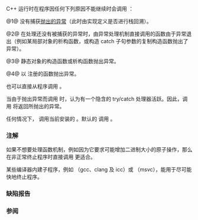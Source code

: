 {{cpp/title|terminate}}
{{cpp/error/navbar}}
{{dcl begin}}
{{dcl header|exception}}
{{dcl rev multi
|dcl1=
void terminate();
|since2=c++11|dcl2=
[[noreturn]] void terminate() noexcept;
}}
{{dcl end}}

C++ 运行时在程序因任何下列原因不能继续时会调用 {{tt|std::terminate()}}：

@1@ 没有捕获[[cpp/language/throw|抛出的异常]]（此时由实现定义是否进行栈回溯）。

@2@ 在处理还没有被捕获的异常时，由异常处理机制直接调用的函数由于异常退出（例如某局部对象的析构函数，或构造 catch 子句参数的复制构造函数抛出了异常）。

@3@ 静态{{rev inl|since=c++11|或线程局域}}对象的构造函数或析构函数抛出异常。

@4@ 以 {{lc|std::atexit}}{{rev inl|since=c++11| 或 {{lc|std::at_quick_exit}}}} 注册的函数抛出异常。

{{rrev|until=c++17|
@5@ 违反[[cpp/language/except spec|动态异常说明]]，并执行了 {{lc|std::unexpected}} 的默认处理函数。

@6@ {{lc|std::unexpected}} 的非默认处理函数抛出了违背先前所违背动态异常规定的异常，如果这种规定不包含 {{lc|std::bad_exception}}。
}}

{{rrev|since=c++11|
@7@ 违反 [[cpp/language/noexcept spec|noexcept 说明]]（此时由实现定义是否进行栈回溯）。

@8@ 为一个不保有被捕获异常的对象调用 {{lc|std::nested_exception::rethrow_nested}}。

@9@ 从 {{lc|std::thread}} 的起始函数抛出异常。

@10@ 可结合的 {{lc|std::thread}} 被析构或赋值。

@11@ {{lc|std::condition_variable::wait}}、{{lc|std::condition_variable::wait_until}} 或 {{lc|std::condition_variable::wait_for}} 无法达成前条件（例如重锁定互斥抛出时）。&lt;!-- LWG 2135 --&gt;
}}

{{rrev|since=c++17|
@12@ [[cpp/algorithm|并行算法]]所调用的函数经由未捕获异常退出，且该[[cpp/algorithm/execution_policy_tag_t|执行策略]]指定了终止。
}}

也可以直接从程序调用 {{tt|std::terminate()}}。

当由于抛出异常而调用 {{tt|std::terminate}} 时，认为有一个隐含的 try/catch 处理器活跃。因此，调用 {{lc|std::current_exception}} 将返回所抛出的异常。

任何情况下，{{tt|std::terminate}} 调用当前安装的 {{lc|std::terminate_handler}}。默认的 {{lc|std::terminate_handler}} 调用 {{lc|std::abort}}。

{{rrev multi
|rev1=
如果析构函数在栈回溯时重设了终止处理器，且后面的回溯导致调用 {{tt|terminate}}，那么会调用在 throw 表达式的结尾安装的处理函数。（注意：重抛出是否应使用新处理函数是有歧义的）
|since2=c++11|rev2=
如果析构函数在栈回溯时重设了终止处理器，那么后面的栈回溯导致调用 {{tt|terminate}} 时调用哪个处理函数是未指定的。
}}

===注解===
如果不想要处理函数机制，例如因为它要求可能增加二进制大小的原子操作，那么在非正常终止程序时直接调用 {{lc|std::abort}} 更适合。

某些编译器内建子程序，例如 [https://gcc.gnu.org/onlinedocs/gcc/Other-Builtins.html {{tt|__builtin_trap}}]（gcc、clang 及 icc）或 [https://docs.microsoft.com/en-us/cpp/intrinsics/debugbreak?view=msvc-160 {{tt|__debugbreak}}]（msvc），能用于尽可能快地终止程序。

===缺陷报告===
{{dr list begin}}
{{dr list item|wg=lwg|dr=2111|std=C++11|before=在栈回溯期间调用 {{lc|std::set_terminate}} 的效果与 C++98 不同，并破坏一些 ABI|after=令它未指定}}
{{dr list end}}

===参阅===
{{dsc begin}}
{{dsc inc|cpp/error/dsc terminate_handler}}
{{dsc inc|cpp/utility/program/dsc abort}}
{{dsc inc|cpp/utility/dsc breakpoint}}
{{dsc end}}

{{langlinks|de|en|es|fr|it|ja|pt|ru}}
